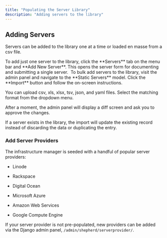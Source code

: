 ```yaml
---
title: "Populating the Server Library"
description: "Adding servers to the library"
---
```


## Adding Servers

Servers can be added to the library one at a time or loaded en masse from a csv file.

<Tabs>
<Tab title="Add One Server">
To add just one server to the library, click the **Servers** tab on the menu bar and **Add New Server**. This opens the server form for documenting and submitting a single server.
<Frame>
  <img src="../../../images/features/image-23.avif" alt=""/>
</Frame>

</Tab>
<Tab title="Upload Servers">
To bulk add servers to the library, visit the admin panel and navigate to the **Static Servers** model. Click the **Import** button and follow the on-screen instructions.

<Frame>
  <img src="../../../images/features/image-24.avif" alt=""/>
</Frame>

You can upload csv, xls, xlsx, tsv, json, and yaml files. Select the matching format from the dropdown menu.

After a moment, the admin panel will display a diff screen and ask you to approve the changes.

<Check>
If a server exists in the library, the import will update the existing record instead of discarding the data or duplicating the entry.
</Check>
</Tab>
</Tabs>


### Add Server Providers

The infrastructure manager is seeded with a handful of popular server providers:

* Linode

* Rackspace

* Digital Ocean

* Microsoft Azure

* Amazon Web Services

* Google Compute Engine


If your server provider is not pre-populated, new providers can be added via the Django admin panel, `/admin/shepherd/serverprovider/`.

